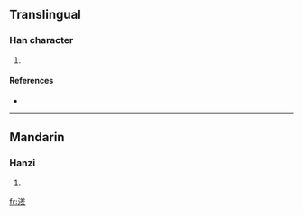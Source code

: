 ==Translingual==

===Han character===
{{Han char|rn=85|rad=水|as=09|sn=12|four=|canj=水廿土人 (ETGO)}}

# {{defn|Han|sort=水09}}

====References====
* {{Han ref|kx=0638.260|dkj=17884|hdz=31686.010|uh=6E75|ud=28277}}

----

==Mandarin==

===Hanzi===
{{cmn-hanzi|pin=[[yǒu]] ([[you3]])|wg=yu<sup>3</sup>}}

# {{defn|Mandarin}}

[[fr:湵]]